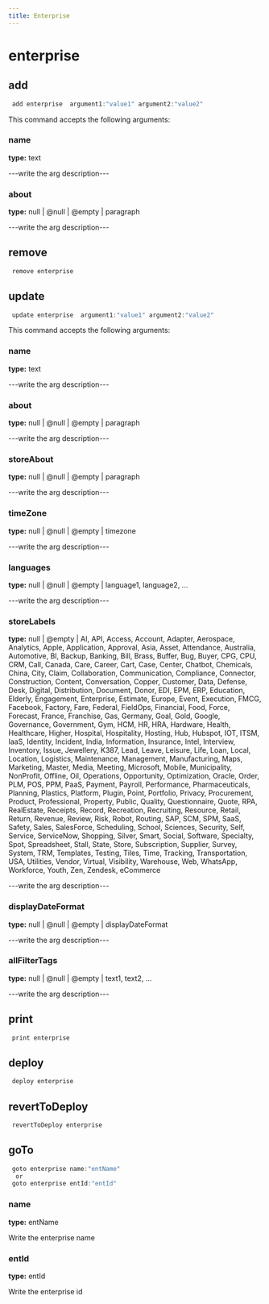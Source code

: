 ```yaml
---
title: Enterprise
---
```


# enterprise

## add

```js filename="Terminal" copy
 add enterprise  argument1:"value1" argument2:"value2"
```

This command accepts the following arguments:

### name
**type:** text

---write the arg description---

### about
**type:** null | @null | @empty | paragraph

---write the arg description---


## remove

```js filename="Terminal" copy
 remove enterprise 
```


## update

```js filename="Terminal" copy
 update enterprise  argument1:"value1" argument2:"value2"
```

This command accepts the following arguments:

### name
**type:** text

---write the arg description---

### about
**type:** null | @null | @empty | paragraph

---write the arg description---

### storeAbout
**type:** null | @null | @empty | paragraph

---write the arg description---

### timeZone
**type:** null | @null | @empty | timezone

---write the arg description---

### languages
**type:** null | @null | @empty | language1, language2, ...

---write the arg description---

### storeLabels
**type:** null | @empty | AI, API, Access, Account, Adapter, Aerospace, Analytics, Apple, Application, Approval, Asia, Asset, Attendance, Australia, Automotive, BI, Backup, Banking, Bill, Brass, Buffer, Bug, Buyer, CPG, CPU, CRM, Call, Canada, Care, Career, Cart, Case, Center, Chatbot, Chemicals, China, City, Claim, Collaboration, Communication, Compliance, Connector, Construction, Content, Conversation, Copper, Customer, Data, Defense, Desk, Digital, Distribution, Document, Donor, EDI, EPM, ERP, Education, Elderly, Engagement, Enterprise, Estimate, Europe, Event, Execution, FMCG, Facebook, Factory, Fare, Federal, FieldOps, Financial, Food, Force, Forecast, France, Franchise, Gas, Germany, Goal, Gold, Google, Governance, Government, Gym, HCM, HR, HRA, Hardware, Health, Healthcare, Higher, Hospital, Hospitality, Hosting, Hub, Hubspot, IOT, ITSM, IaaS, Identity, Incident, India, Information, Insurance, Intel, Interview, Inventory, Issue, Jewellery, K387, Lead, Leave, Leisure, Life, Loan, Local, Location, Logistics, Maintenance, Management, Manufacturing, Maps, Marketing, Master, Media, Meeting, Microsoft, Mobile, Municipality, NonProfit, Offline, Oil, Operations, Opportunity, Optimization, Oracle, Order, PLM, POS, PPM, PaaS, Payment, Payroll, Performance, Pharmaceuticals, Planning, Plastics, Platform, Plugin, Point, Portfolio, Privacy, Procurement, Product, Professional, Property, Public, Quality, Questionnaire, Quote, RPA, RealEstate, Receipts, Record, Recreation, Recruiting, Resource, Retail, Return, Revenue, Review, Risk, Robot, Routing, SAP, SCM, SPM, SaaS, Safety, Sales, SalesForce, Scheduling, School, Sciences, Security, Self, Service, ServiceNow, Shopping, Silver, Smart, Social, Software, Specialty, Spot, Spreadsheet, Stall, State, Store, Subscription, Supplier, Survey, System, TRM, Templates, Testing, Tiles, Time, Tracking, Transportation, USA, Utilities, Vendor, Virtual, Visibility, Warehouse, Web, WhatsApp, Workforce, Youth, Zen, Zendesk, eCommerce

---write the arg description---

### displayDateFormat
**type:** null | @null | @empty | displayDateFormat

---write the arg description---

### allFilterTags
**type:** null | @null | @empty | text1, text2, ...

---write the arg description---


## print

```js filename="Terminal" copy
 print enterprise 
```


## deploy

```js filename="Terminal" copy
 deploy enterprise 
```


## revertToDeploy

```js filename="Terminal" copy
 revertToDeploy enterprise 
```


## goTo


```js filename="Terminal" copy
 goto enterprise name:"entName"
  or
 goto enterprise entId:"entId"
```

### name
**type:** entName

Write the enterprise name

### entId
**type:** entId

Write the enterprise id

